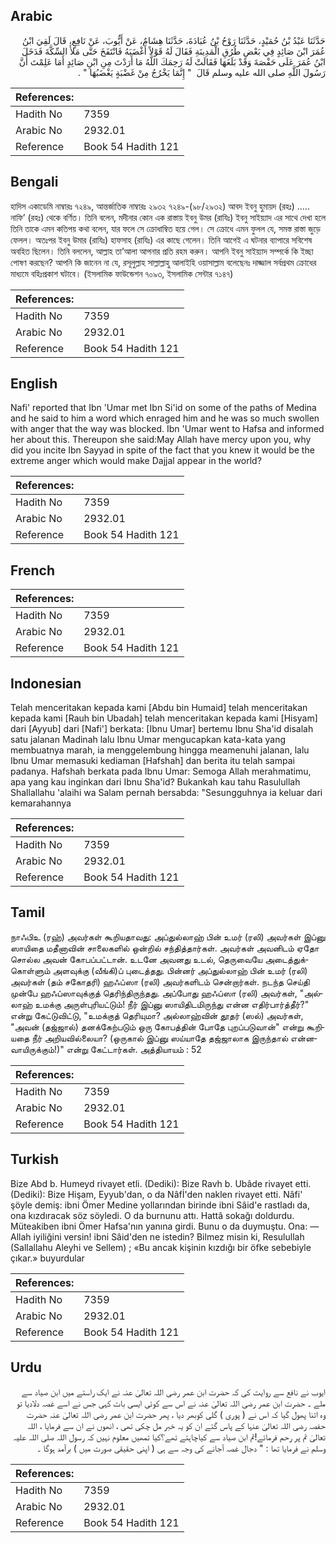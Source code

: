 ## Arabic


<div dir="rtl" lang="ar" style={{fontSize:'larger',backgroundColor:'#f8f9fa',padding:20}}>
حَدَّثَنَا عَبْدُ بْنُ حُمَيْدٍ، حَدَّثَنَا رَوْحُ بْنُ عُبَادَةَ، حَدَّثَنَا هِشَامٌ، عَنْ أَيُّوبَ، عَنْ نَافِعٍ، قَالَ لَقِيَ ابْنُ عُمَرَ ابْنَ صَائِدٍ فِي بَعْضِ طُرُقِ الْمَدِينَةِ فَقَالَ لَهُ قَوْلاً أَغْضَبَهُ فَانْتَفَخَ حَتَّى مَلأَ السِّكَّةَ فَدَخَلَ ابْنُ عُمَرَ عَلَى حَفْصَةَ وَقَدْ بَلَغَهَا فَقَالَتْ لَهُ رَحِمَكَ اللَّهُ مَا أَرَدْتَ مِنِ ابْنِ صَائِدٍ أَمَا عَلِمْتَ أَنَّ رَسُولَ اللَّهِ صلى الله عليه وسلم قَالَ ‏ "‏ إِنَّمَا يَخْرُجُ مِنْ غَضْبَةٍ يَغْضَبُهَا ‏"‏ ‏.‏
</div>
<div style={{backgroundColor:'#f8f9fa',padding:20, marginBottom: 10}}><table> <thead> <tr> <th>References:</th> <th></th> </tr> </thead> <tbody><tr><td>Hadith No</td><td>7359</td></tr><tr><td>Arabic No</td><td>2932.01</td></tr><tr><td>Reference</td><td>Book 54 Hadith 121</td></tr></tbody></table></div>

## Bengali


<div dir="ltr" lang="bn" style={{fontSize:'larger',backgroundColor:'#f8f9fa',padding:20}}>
হাদিস একাডেমি নাম্বারঃ ৭২৪৯, আন্তর্জাতিক নাম্বারঃ ২৯৩২ ৭২৪৯-(৯৮/২৯৩২) আবদ ইবনু হুমায়দ (রহঃ) ..... নাফি’ (রহঃ) থেকে বর্ণিত। তিনি বলেন, মদীনার কোন এক রাস্তায় ইবনু উমর (রাযিঃ) ইবনু সাইয়্যাদ এর সাথে দেখা হলে তিনি তাকে এমন কতিপয় কথা বলেন, যার ফলে সে ক্রোধাম্বিত হয়ে গেল। সে ক্রোধে এমন ফুলল যে, সমস্ত রাস্তা জুড়ে ফেলল। অতঃপর ইবনু উমার (রাযিঃ) হাফসাহ (রাযিঃ) এর কাছে গেলেন। তিনি আগেই এ ঘটনার ব্যাপারে সবিশেষ অবহিত ছিলেন। তিনি বললেন, আল্লাহ তা’আলা আপনার প্রতি রহম করুন। আপনি ইবনু সাইয়্যাদ সম্পর্কে কি ইচ্ছা পোষণ করছেন? আপনি কি জানেন না যে, রসূলুল্লাহ সাল্লাল্লাহু আলাইহি ওয়াসাল্লাম বলেছেনঃ দাজ্জাল সর্বপ্রথম ক্রোধের মাধ্যমে বহিঃপ্রকাশ ঘটাবে। (ইসলামিক ফাউন্ডেশন ৭০৯৩, ইসলামিক সেন্টার ৭১৪৭)
</div>
<div style={{backgroundColor:'#f8f9fa',padding:20, marginBottom: 10}}><table> <thead> <tr> <th>References:</th> <th></th> </tr> </thead> <tbody><tr><td>Hadith No</td><td>7359</td></tr><tr><td>Arabic No</td><td>2932.01</td></tr><tr><td>Reference</td><td>Book 54 Hadith 121</td></tr></tbody></table></div>

## English


<div dir="ltr" lang="en" style={{fontSize:'larger',backgroundColor:'#f8f9fa',padding:20}}>
Nafi' reported that Ibn 'Umar met Ibn Si'id on some of the paths of Medina and he said to him a word which enraged him and he was so much swollen with anger that the way was blocked. Ibn 'Umar went to Hafsa and informed her about this. Thereupon she said:May Allah have mercy upon you, why did you incite Ibn Sayyad in spite of the fact that you knew it would be the extreme anger which would make Dajjal appear in the world?
</div>
<div style={{backgroundColor:'#f8f9fa',padding:20, marginBottom: 10}}><table> <thead> <tr> <th>References:</th> <th></th> </tr> </thead> <tbody><tr><td>Hadith No</td><td>7359</td></tr><tr><td>Arabic No</td><td>2932.01</td></tr><tr><td>Reference</td><td>Book 54 Hadith 121</td></tr></tbody></table></div>

## French


<div dir="ltr" lang="fr" style={{fontSize:'larger',backgroundColor:'#f8f9fa',padding:20}}>

</div>
<div style={{backgroundColor:'#f8f9fa',padding:20, marginBottom: 10}}><table> <thead> <tr> <th>References:</th> <th></th> </tr> </thead> <tbody><tr><td>Hadith No</td><td>7359</td></tr><tr><td>Arabic No</td><td>2932.01</td></tr><tr><td>Reference</td><td>Book 54 Hadith 121</td></tr></tbody></table></div>

## Indonesian


<div dir="ltr" lang="id" style={{fontSize:'larger',backgroundColor:'#f8f9fa',padding:20}}>
Telah menceritakan kepada kami [Abdu bin Humaid] telah menceritakan kepada kami [Rauh bin Ubadah] telah menceritakan kepada kami [Hisyam] dari [Ayyub] dari [Nafi'] berkata: [Ibnu Umar] bertemu Ibnu Sha'id disalah satu jalanan Madinah lalu Ibnu Umar mengucapkan kata-kata yang membuatnya marah, ia menggelembung hingga meamenuhi jalanan, lalu Ibnu Umar memasuki kediaman [Hafshah] dan berita itu telah sampai padanya. Hafshah berkata pada Ibnu Umar: Semoga Allah merahmatimu, apa yang kau inginkan dari Ibnu Sha'id? Bukankah kau tahu Rasulullah Shallallahu 'alaihi wa Salam pernah bersabda: "Sesungguhnya ia keluar dari kemarahannya
</div>
<div style={{backgroundColor:'#f8f9fa',padding:20, marginBottom: 10}}><table> <thead> <tr> <th>References:</th> <th></th> </tr> </thead> <tbody><tr><td>Hadith No</td><td>7359</td></tr><tr><td>Arabic No</td><td>2932.01</td></tr><tr><td>Reference</td><td>Book 54 Hadith 121</td></tr></tbody></table></div>

## Tamil


<div dir="ltr" lang="ta" style={{fontSize:'larger',backgroundColor:'#f8f9fa',padding:20}}>
நாஃபிஉ (ரஹ்) அவர்கள் கூறியதாவது: அப்துல்லாஹ் பின் உமர் (ரலி) அவர்கள் இப்னு ஸாயிதை மதீனாவின் சாலைகளில் ஒன்றில் சந்தித்தார்கள். அவர்கள் அவனிடம் ஏதோ சொல்ல அவன் கோபப்பட்டான். உடனே அவனது உடல், தெருவையே அடைத்துக்கொள்ளும் அளவுக்கு (வீங்கி)ப் புடைத்தது. பின்னர் அப்துல்லாஹ் பின் உமர் (ரலி) அவர்கள் (தம் சகோதரி) ஹஃப்ஸா (ரலி) அவர்களிடம் சென்றார்கள். நடந்த செய்தி முன்பே ஹஃப்ஸாவுக்குத் தெரிந்திருந்தது. அப்போது ஹஃப்ஸா (ரலி) அவர்கள், "அல்லாஹ் உமக்கு அருள்புரியட்டும்! நீர் இப்னு ஸாயிதிடமிருந்து என்ன எதிர்பார்த்தீர்?" என்று கேட்டுவிட்டு, "உமக்குத் தெரியுமா? அல்லாஹ்வின் தூதர் (ஸல்) அவர்கள், "அவன் (தஜ்ஜால்) தனக்கேற்படும் ஒரு கோபத்தின் போதே புறப்படுவான்" என்று கூறியதை நீர் அறியவில்லையா? (ஒருகால் இப்னு ஸய்யாதே தஜ்ஜாலாக இருந்தால் என்னவாயிருக்கும்!)" என்று கேட்டார்கள். அத்தியாயம் : 52
</div>
<div style={{backgroundColor:'#f8f9fa',padding:20, marginBottom: 10}}><table> <thead> <tr> <th>References:</th> <th></th> </tr> </thead> <tbody><tr><td>Hadith No</td><td>7359</td></tr><tr><td>Arabic No</td><td>2932.01</td></tr><tr><td>Reference</td><td>Book 54 Hadith 121</td></tr></tbody></table></div>

## Turkish


<div dir="ltr" lang="tr" style={{fontSize:'larger',backgroundColor:'#f8f9fa',padding:20}}>
Bize Abd b. Humeyd rivayet etli. (Dediki): Bize Ravh b. Ubâde rivayet etti. (Dediki): Bize Hişam, Eyyub'dan, o da Nâfİ'den naklen rivayet etti. Nâfi' şöyle demiş: ibni Ömer Medine yollarından birinde ibni Sâid'e rastladı da, ona kızdıracak söz söyledi. O da burnunu attı. Hattâ sokağı doldurdu. Müteakiben ibni Ömer Hafsa'nın yanına girdi. Bunu o da duymuştu. Ona: — Allah iyiliğini versin! ibni Sâid'den ne istedin? Bilmez misin ki, Resulullah (Sallallahu Aleyhi ve Sellem) ; «Bu ancak kişinin kızdığı bir öfke sebebiyle çıkar.» buyurdular
</div>
<div style={{backgroundColor:'#f8f9fa',padding:20, marginBottom: 10}}><table> <thead> <tr> <th>References:</th> <th></th> </tr> </thead> <tbody><tr><td>Hadith No</td><td>7359</td></tr><tr><td>Arabic No</td><td>2932.01</td></tr><tr><td>Reference</td><td>Book 54 Hadith 121</td></tr></tbody></table></div>

## Urdu


<div dir="rtl" lang="ur" style={{fontSize:'larger',backgroundColor:'#f8f9fa',padding:20}}>
ایوب نے نافع سے روایت کی کہ حضرت ابن عمر رضی اللہ تعالیٰ عنہ نے ایک راستے میں ابن صیاد سے ملے ۔ حضرت ابن عمر رضی اللہ تعالیٰ عنہ نے اس سے کوئی ایسی بات کہی جس نے اسے غصہ دلادیا تو وہ اتنا پھول گیا کہ اس نے ( پوری ) گلی کوبھر دیا ، پھر حضرت ابن عمر رضی اللہ تعالیٰ عنہ حضرت حفصہ رضی اللہ تعالیٰ عنہا کے پاس گئے ان کو یہ خبر مل چکی تھی ، انھوں نے ان سے فرمایا ، اللہ تعالیٰ تم پر رحم فرمائے!تم ابن صیاد سے کیاچاہتے تھے؟کیا تمھیں معلوم نہیں کہ رسول اللہ صلی اللہ علیہ وسلم نے فرمایا تھا : " دجال غصہ آجانے کی وجہ سے ہی ( اپنی حقیقی صورت میں ) برآمد ہوگا ۔
</div>
<div style={{backgroundColor:'#f8f9fa',padding:20, marginBottom: 10}}><table> <thead> <tr> <th>References:</th> <th></th> </tr> </thead> <tbody><tr><td>Hadith No</td><td>7359</td></tr><tr><td>Arabic No</td><td>2932.01</td></tr><tr><td>Reference</td><td>Book 54 Hadith 121</td></tr></tbody></table></div>